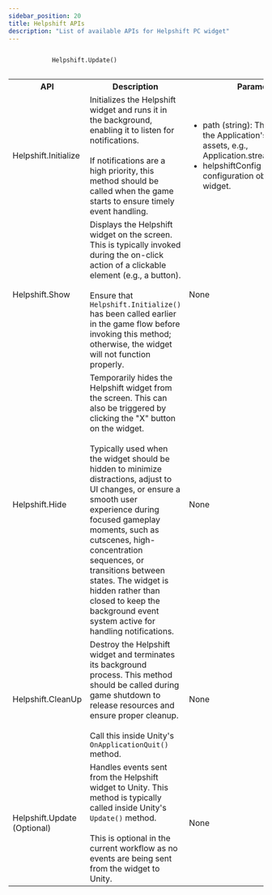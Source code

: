 ```yaml
---
sidebar_position: 20
title: Helpshift APIs
description: "List of available APIs for Helpshift PC widget"
---
```


<table>
    <tr>
        <th>API</th>
        <th>Description</th>
        <th>Parameters</th>
        <th>Example Usage</th>
    </tr>
    <tr>
        <td>Helpshift.Initialize</td>
        <td>
            Initializes the Helpshift widget and runs it in the background, enabling it to listen for notifications.<br/><br/>
            If notifications are a high priority, this method should be called when the game starts to ensure timely event handling.
        </td>
        <td>
            <ul>
                <li>path (string): The base path to the Application's streaming assets, e.g., Application.streamingAssetsPath.</li>
                <li>helpshiftConfig (object): A configuration object for the widget.</li>
            </ul>
        </td>
        <td>
           <code>Helpshift.Initialize(Application.streamingAssetsPath, helpshiftConfig);</code>
        </td>
    </tr>
    <tr>
        <td>Helpshift.Show</td>
        <td>
            Displays the Helpshift widget on the screen. This is typically invoked during the on-click action of a clickable element (e.g., a button).<br/><br/>
            Ensure that <code>Helpshift.Initialize()</code> has been called earlier in the game flow before invoking this method; otherwise, the widget will not function properly.
        </td>
        <td>None</td>
        <td>
            <code>Helpshift.Show()</code>
        </td>
    </tr>
    <tr>
        <td>Helpshift.Hide</td>
        <td>
            Temporarily hides the Helpshift widget from the screen. This can also be triggered by clicking the "X" button on the widget.<br/><br/>
            Typically used when the widget should be hidden to minimize distractions, adjust to UI changes, or ensure a smooth user experience during focused gameplay moments, such as cutscenes, high-concentration sequences, or transitions between states. The widget is hidden rather than closed to keep the background event system active for handling notifications.
        </td>
        <td>None</td>
        <td>
            <code>Helpshift.Hide()</code>
        </td>
    </tr>
    <tr>
        <td>Helpshift.CleanUp</td>
        <td>
            Destroy the Helpshift widget and terminates its background process. This method should be called during game shutdown to release resources and ensure proper cleanup.<br/><br/>
            Call this inside Unity's <code>OnApplicationQuit()</code> method.
        </td>
        <td>None</td>
        <td>
           <code>Helpshift.CleanUp()</code>
        </td>
    </tr>
    <tr>
        <td>Helpshift.Update (Optional)</td>
        <td>
            Handles events sent from the Helpshift widget to Unity. This method is typically called inside Unity's <code>Update()</code> method.<br/><br/>
            This is optional in the current workflow as no events are being sent from the widget to Unity.
        </td>
        <td>None</td>
        <code>
            Helpshift.Update()
        </code>
    </tr>
</table>
